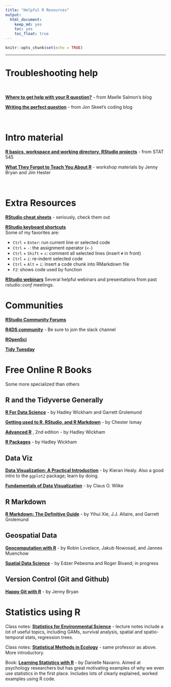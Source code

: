```yaml
---
title: "Helpful R Resources"
output: 
  html_document: 
    keep_md: yes
    toc: yes
    toc_float: true
---
```


```r
knitr::opts_chunk$set(echo = TRUE)
```

***  

# Troubleshooting help  

<br>


__[Where to get help with your R question?](https://masalmon.eu/2018/07/22/wheretogethelp/)__ - from Maelle Salmon's blog  

__[Writing the perfect question](https://codeblog.jonskeet.uk/2010/08/29/writing-the-perfect-question/)__ - from Jon Skeet's coding blog  


<br>  

# Intro material  

__[R basics, workspace and working directory, RStudio projects](http://stat545.com/block002_hello-r-workspace-wd-project.html)__ - from STAT 545  

__[What They Forgot to Teach You About R](https://whattheyforgot.org/)__ - workshop materials by Jenny Bryan and Jim Hester
   
<br>  

# Extra Resources  

__[RStudio cheat sheets](https://www.rstudio.com/resources/cheatsheets/)__ - seriously, check them out  


__[RStudio keyboard shortcuts](https://support.rstudio.com/hc/en-us/articles/200711853-Keyboard-Shortcuts)__  
Some of my favorites are:  

+  `Ctrl` + `Enter`: run current line or selected code  
+  `Ctrl` + `-`:  the assignment operator (`<-`)  
+  `Ctrl` + `Shift` + `c`: comment all selected lines (insert `#` in front)  
+  `Ctrl` + `i`: re-indent selected code
+  `Ctrl` + `Alt` + `i`: insert a code chunk into RMarkdown file  
+  `F2`: shows code used by function  


__[RStudio webinars](https://resources.rstudio.com/webinars)__  Several helpful webinars and presentations from past _rstudio::conf_ meetings.  


# Communities  

__[RStudio Community Forums](https://community.rstudio.com/)__  

__[R4DS community](https://www.rfordatasci.com/)__ - Be sure to join the slack channel  

__[ROpenSci](https://ropensci.org/community/)__    

__[Tidy Tuesday](https://github.com/rfordatascience/tidytuesday)__    



# Free Online R Books  

Some more specialized than others  

## R and the Tidyverse Generally  

__[R For Data Science](https://r4ds.had.co.nz/)__ - by Hadley Wickham and Garrett Grolemund  

__[Getting used to R, RStudio, and R Markdown](https://bookdown.org/chesterismay/rbasics/)__ - by Chester Ismay

__[Advanced R](https://adv-r.hadley.nz/)__ , 2nd edition - by Hadley Wickham  

__[R Packages](http://r-pkgs.had.co.nz/)__ - by Hadley Wickham

## Data Viz  

__[Data Visualization: A Practical Introduction](http://socviz.co/)__ - by Kieran Healy. Also a good intro to the `ggplot2` package; learn by doing.    

__[Fundamentals of Data Visualization](https://serialmentor.com/dataviz/)__ - by Claus O. Wilke


## R Markdown  

__[R Markdown: The Definitive Guide](https://bookdown.org/yihui/rmarkdown/)__ - by Yihui Xie, J.J. Allaire, and Garrett Grolemund  


## Geospatial Data  

__[Geocomputation with R](https://geocompr.robinlovelace.net/)__ - by Robin Lovelace, Jakub Nowosad, and Jannes Muenchow  

__[Spatial Data Science](http://r-spatial.org/book)__ - by Edzer Pebesma and Roger Bivand; in progress  


## Version Control (Git and Github)  

__[Happy Git with R](http://happygitwithr.com)__ - by Jenny Bryan  



# Statistics using R  

Class notes: __[Statistics for Environmental Science](https://sakai.unc.edu/access/content/group/2842013b-58f5-4453-aa8d-3e01bacbfc3d/public/Ecol562_Spring2012/index.html)__ - lecture notes include a lot of useful topics, including GAMs, survival analysis, spatial and spatio-temporal stats, regression trees.  

Class notes: __[Statistical Methods in Ecology](https://sakai.unc.edu/access/content/group/3d1eb92e-7848-4f55-90c3-7c72a54e7e43/public/index.html)__ - same professor as above. More introductory.  

Book: __[Learning Statistics with R](https://learningstatisticswithr.com)__ - by Danielle Navarro. Aimed at psychology researchers but has great motivating examples of why we even use statistics in the first place. Includes lots of clearly explained, worked examples using R code.  


<br>
<br>
